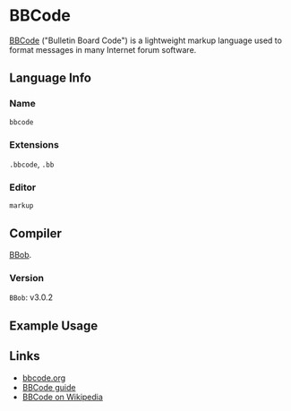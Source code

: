 # BBCode

[BBCode](https://www.bbcode.org/) ("Bulletin Board Code") is a lightweight markup language used to format messages in many Internet forum software.

## Language Info

### Name

`bbcode`

### Extensions

`.bbcode`, `.bb`

### Editor

`markup`

## Compiler

[BBob](https://github.com/JiLiZART/BBob).

### Version

`BBob`: v3.0.2

## Example Usage




<LiveCodes config={config} params={params}></LiveCodes>

## Links

- [bbcode.org](https://www.bbcode.org/)
- [BBCode guide](https://www.phpbb.com/community/help/bbcode)
- [BBCode on Wikipedia](https://en.wikipedia.org/wiki/BBCode)
